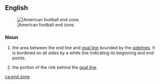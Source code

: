 {{also|endzone}}
==English==
{{wikipedia}}
[[Image:120107-LA-USC-UCLA05-TDMcKnight.jpg|thumb||American football end zone.]]

===Noun===
{{en-noun|head=[[end]] [[zone]]}}

# {{lb|en|American football}} the area between the end line and [[goal line]] bounded by the [[sideline]]s. It is bordered on all sides by a white line indicating its beginning and end points. 
# {{lb|en|field hockey}} the portion of the rink behind the [[goal line]].

[[ca:end zone]]
